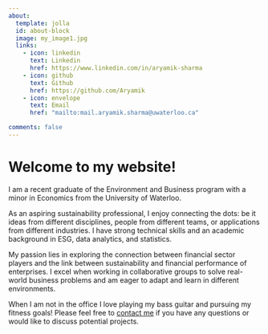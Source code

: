 ```yaml
---
about:
  template: jolla
  id: about-block
  image: my_image1.jpg
  links:
    - icon: linkedin
      text: Linkedin
      href: https://www.linkedin.com/in/aryamik-sharma
    - icon: github
      text: Github
      href: https://github.com/Aryamik
    - icon: envelope
      text: Email
      href: "mailto:mail.aryamik.sharma@uwaterloo.ca"  

comments: false
---
```


::: {#about-block}
:::

# Welcome to my website!

I am a recent graduate of the Environment and Business program with a minor in Economics from the University of Waterloo.

As an aspiring sustainability professional, I enjoy connecting the dots: be it ideas from different disciplines, people from different teams, or applications from different industries. I have strong technical skills and an academic background in ESG, data analytics, and statistics.

My passion lies in exploring the connection between financial sector players and the link between sustainability and financial performance of enterprises. I excel when working in collaborative groups to solve real-world business problems and am eager to adapt and learn in different environments.

When I am not in the office I love playing my bass guitar and pursuing my fitness goals! Please feel free to [contact me](mailto:mail.aryamik.sharma@uwaterloo.ca) if you have any questions or would like to discuss potential projects.
